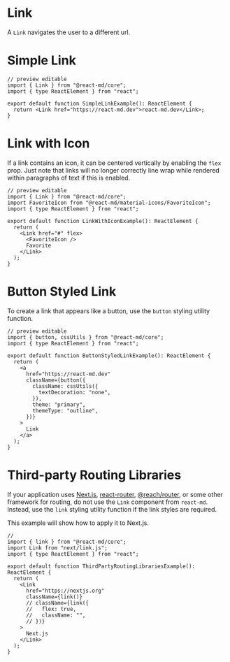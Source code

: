 # Link

A `Link` navigates the user to a different url.

# Simple Link

```tsx
// preview editable
import { Link } from "@react-md/core";
import { type ReactElement } from "react";

export default function SimpleLinkExample(): ReactElement {
  return <Link href="https://react-md.dev">react-md.dev</Link>;
}
```

# Link with Icon

If a link contains an icon, it can be centered vertically by enabling the `flex`
prop. Just note that links will no longer correctly line wrap while rendered
within paragraphs of text if this is enabled.

```tsx
// preview editable
import { Link } from "@react-md/core";
import FavoriteIcon from "@react-md/material-icons/FavoriteIcon";
import { type ReactElement } from "react";

export default function LinkWithIconExample(): ReactElement {
  return (
    <Link href="#" flex>
      <FavoriteIcon />
      Favorite
    </Link>
  );
}
```

# Button Styled Link

To create a link that appears like a button, use the `button` styling utility
function.

```tsx
// preview editable
import { button, cssUtils } from "@react-md/core";
import { type ReactElement } from "react";

export default function ButtonStyledLinkExample(): ReactElement {
  return (
    <a
      href="https://react-md.dev"
      className={button({
        className: cssUtils({
          textDecoration: "none",
        }),
        theme: "primary",
        themeType: "outline",
      })}
    >
      Link
    </a>
  );
}
```

# Third-party Routing Libraries

If your application uses [Next.js](https://nextjs.org/),
[react-router](https://github.com/remix-run/react-router),
[@reach/router](https://github.com/reach/router), or some other framework for
routing, do not use the `Link` component from `react-md`. Instead, use the
`link` styling utility function if the link styles are required.

This example will show how to apply it to Next.js.

```tsx
//
import { link } from "@react-md/core";
import Link from "next/link.js";
import { type ReactElement } from "react";

export default function ThirdPartyRoutingLibrariesExample(): ReactElement {
  return (
    <Link
      href="https://nextjs.org"
      className={link()}
      // className={link({
      //   flex: true,
      //   className: "",
      // })}
    >
      Next.js
    </Link>
  );
}
```
